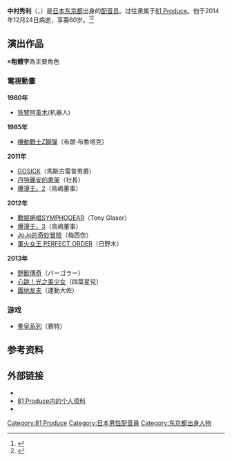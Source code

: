 {{expand|time=2014-12-30T01:32:35+00:00}}
{{Infobox person
| name                  = 中村秀利
| native_name           = なかむら ひでとし
| native_name_lang      = ja
| image                 = 
| imagesize             = 
| caption               = 
| birthname             = 
| birth_date            = {{Birth date|1954|7|12|df=yes}}
| birth_place           = {{JPN}}[[东京都|东京都]]
| death_date            = {{death date and age|2014|12|24|1954|7|12|df=yes}}
| death_place           = 
| death_cause           = 
| othername             = 
| occupation            = [[声优|声优]]
| agent                 = 81 Produce
| known_for             = 
| notable_works         = 
| yearsactive           = 1977年–2014年
| spouse                =
| domesticpartner       = 
| website               = 
}}
'''中村秀利'''（{{lang-ja|なかむら ひでとし}}，{{bd|1954年|7月12日|2014年|12月24日|catIdx=Nakamura Hidetoshi}}）是[[日本|日本]][[东京都|东京都]]出身的[[配音员|配音员]]。过往隶属于[[81_Produce|81 Produce]]。他于2014年12月24日病逝，享壽60岁。<ref>{{cite news|date=2014年12月25日|url=http://www.narinari.com/Nd/20141229441.html|title=“ゴロリ”声優の中村さん死去、「CSI：NY」マック・テイラー刑事なども。|work=Narinari.com|language=日语|accessdate=2014年12月29日|archive-date=2014年12月25日|archive-url=https://web.archive.org/web/20141225190112/http://www.narinari.com/Nd/20141229441.html|dead-url=no}}</ref><ref>{{cite news|date=2014年12月25日|url=http://www.sponichi.co.jp/entertainment/news/2014/12/25/kiji/K20141225009521110.html|title=声優の中村秀利さん死去　６０歳　「つくってあそぼ」ゴロリ役|work=sponichi.co.jp|language=日语|accessdate=2014年12月29日|archive-date=2014年12月27日|archive-url=https://web.archive.org/web/20141227163835/http://www.sponichi.co.jp/entertainment/news/2014/12/25/kiji/K20141225009521110.html|dead-url=no}}</ref>

== 演出作品 ==
※'''粗體字'''為主要角色
=== 電視動畫 ===
'''1980年'''
*[[铁臂阿童木|铁臂阿童木]](机器人)
'''1985年'''
*[[機動戰士Z鋼彈|機動戰士Z鋼彈]]（布朗·布魯塔克）
'''2011年'''
*[[GOSICK|GOSICK]]（馬斯古雷普男爵）
*[[丹特麗安的書架|丹特麗安的書架]]（社長）
*[[爆漫王。|爆漫王。2]]（鳥嶋董事）
'''2012年'''
*[[戰姬絕唱SYMPHOGEAR|戰姬絕唱SYMPHOGEAR]]（Tony Glaser）
*[[爆漫王。|爆漫王。3]]（鳥嶋董事）
*[[JoJo的奇妙冒險|JoJo的奇妙冒險]]（梅西奈）
*[[軍火女王|軍火女王 PERFECT ORDER]]（日野木）
'''2013年'''
*[[野獸傳奇|野獸傳奇]]（バーゴラー）
*[[心跳！光之美少女|心跳！光之美少女]]（四葉星兒）
*[[團地友夫|團地友夫]]（運動大佐）

===游戏===
*[[拳皇系列|拳皇系列]]（赛特）

==参考资料==
{{reflist}}

==外部链接==
*{{IMDb name|0620139}}
*[https://web.archive.org/web/20141229145611/http://www.81produce.co.jp/list.cgi?man+4111638152340 81 Produce内的个人资料] {{ja icon}}
*{{ann|people|2402}}

{{Authority control}}
{{DEFAULTSORT:Nakamura, Hidetoshi}}
[[Category:81_Produce|Category:81 Produce]]
[[Category:日本男性配音員|Category:日本男性配音員]]
[[Category:东京都出身人物|Category:东京都出身人物]]
